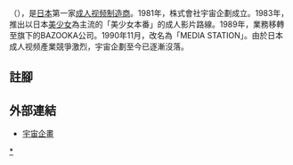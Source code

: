 {{japanese|japanese=宇宙企画|kana=うちゅうきかく|romaji=Uchō Kika}}

'''{{lang|ja|宇宙企画}}'''（{{lang-en|Media Station}}），是[[日本|日本]]第一家[[成人视频制造商|成人视频制造商]]。1981年，株式會社宇宙企劃成立。1983年，推出以日本[[美少女|美少女]]為主流的「美少女本番」的成人影片路線。1989年，業務移轉至旗下的BAZOOKA公司。1990年11月，改名為「MEDIA STATION」。由於日本成人视频產業競爭激烈，宇宙企劃至今已逐漸沒落。

==註腳==
{{Reflist}}

==外部連結==
*[http://uchu.co.jp/ 宇宙企畫]{{Wayback|url=http://uchu.co.jp/ |date=20100120030119 }}

{{porn-stub}}

{{DEFAULTSORT:Media Station}}
[[Category:日本色情片公司|*]]